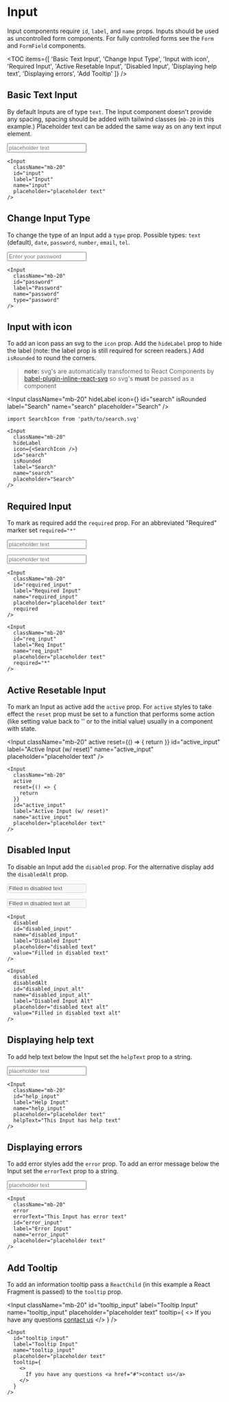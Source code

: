 
# Input

Input components require `id`, `label`, and `name` props. Inputs should be used as uncontrolled form components. For fully controlled forms see the `Form` and `FormField` components.

<TOC
  items={[
    'Basic Text Input',
    'Change Input Type',
    'Input with icon',
    'Required Input',
    'Active Resetable Input',
    'Disabled Input',
    'Displaying help text',
    'Displaying errors',
    'Add Tooltip'
  ]}
/>

## Basic Text Input

By default Inputs are of type `text`. The Input component doesn't provide any spacing, spacing should be added with tailwind classes (`mb-20` in this example.) Placeholder text can be added the same way as on any text input element.

<Input
  className="mb-20"
  id="input"
  label="Input"
  name="input"
  placeholder="placeholder text"
/>

```tsx
<Input
  className="mb-20"
  id="input"
  label="Input"
  name="input"
  placeholder="placeholder text"
/>
```

## Change Input Type

To change the type of an Input add a `type` prop. Possible types: `text` (default), `date`, `password`, `number`, `email`, `tel`.

<Input
  className="mb-20"
  id="password"
  label="Password"
  name="password"
  placeholder="Enter your password"
  type="password"
/>

```tsx
<Input
  className="mb-20"
  id="password"
  label="Password"
  name="password"
  type="password"
/>
```

## Input with icon

To add an icon pass an svg to the `icon` prop. Add the `hideLabel` prop to hide the label (note: the label prop is still required for screen readers.) Add `isRounded` to round the corners.

> **note:** svg's are automatically transformed to React Components by [babel-plugin-inline-react-svg](https://github.com/airbnb/babel-plugin-inline-react-svg) so svg's **must** be passed as a component

<Input
  className="mb-20"
  hideLabel
  icon={<SearchIcon />}
  id="search"
  isRounded
  label="Search"
  name="search"
  placeholder="Search"
/>

```tsx
import SearchIcon from 'path/to/search.svg'

<Input
  className="mb-20"
  hideLabel
  icon={<SearchIcon />}
  id="search"
  isRounded
  label="Search"
  name="search"
  placeholder="Search"
/>
```

## Required Input

To mark as required add the `required` prop. For an abbreviated "Required" marker set `required="*"`

<Input
  className="mb-20"
  id="required_input"
  label="Required Input"
  name="required_input"
  placeholder="placeholder text"
  required
/>

<Input
  className="mb-20"
  id="req_input"
  label="Req Input"
  name="req_input"
  placeholder="placeholder text"
  required="*"
/>

```tsx
<Input
  className="mb-20"
  id="required_input"
  label="Required Input"
  name="required_input"
  placeholder="placeholder text"
  required
/>

<Input
  className="mb-20"
  id="req_input"
  label="Req Input"
  name="req_input"
  placeholder="placeholder text"
  required="*"
/>
```

## Active Resetable Input

To mark an Input as active add the `active` prop. For `active` styles to take effect the `reset` prop must be set to a function that performs some action (like setting value back to '' or to the initial value) usually in a component with state.

<Input
  className="mb-20"
  active
  reset={() => {
    return
  }}
  id="active_input"
  label="Active Input (w/ reset)"
  name="active_input"
  placeholder="placeholder text"
/>

```tsx
<Input
  className="mb-20"
  active
  reset={() => {
    return
  }}
  id="active_input"
  label="Active Input (w/ reset)"
  name="active_input"
  placeholder="placeholder text"
/>
```

## Disabled Input

To disable an Input add the `disabled` prop. For the alternative display add the `disabledAlt` prop.

<Input
  className="mb-20"
  disabled
  id="disabled_input"
  name="disabled_input"
  label="Disabled Input"
  placeholder="disabled text"
  value="Filled in disabled text"
/>

<Input
  className="mb-20"
  disabled
  disabledAlt
  id="disabled_input_alt"
  name="disabled_input_alt"
  label="Disabled Input Alt"
  placeholder="disabled text alt"
  value="Filled in disabled text alt"
/>

```tsx
<Input
  disabled
  id="disabled_input"
  name="disabled_input"
  label="Disabled Input"
  placeholder="disabled text"
  value="Filled in disabled text"
/>

<Input
  disabled
  disabledAlt
  id="disabled_input_alt"
  name="disabled_input_alt"
  label="Disabled Input Alt"
  placeholder="disabled text alt"
  value="Filled in disabled text alt"
/>
```

## Displaying help text

To add help text below the Input set the `helpText` prop to a string.

<Input
  className="mb-20"
  id="help_input"
  label="Help Input"
  name="help_input"
  placeholder="placeholder text"
  helpText="This Input has help text"
/>

```tsx
<Input
  className="mb-20"
  id="help_input"
  label="Help Input"
  name="help_input"
  placeholder="placeholder text"
  helpText="This Input has help text"
/>
```

## Displaying errors

To add error styles add the `error` prop. To add an error message below the Input set the `errorText` prop to a string.

<Input
  className="mb-20"
  error
  errorText="This Input has error text"
  id="error_input"
  label="Error Input"
  name="error_input"
  placeholder="placeholder text"
/>

```tsx
<Input
  className="mb-20"
  error
  errorText="This Input has error text"
  id="error_input"
  label="Error Input"
  name="error_input"
  placeholder="placeholder text"
/>
```

## Add Tooltip

To add an information tooltip pass a `ReactChild` (in this example a React Fragment is passed) to the `tooltip` prop.

<Input
  className="mb-20"
  id="tooltip_input"
  label="Tooltip Input"
  name="tooltip_input"
  placeholder="placeholder text"
  tooltip={
    <>
      If you have any questions <a href="#">contact us</a>
    </>
  }
/>

```tsx
<Input
  id="tooltip_input"
  label="Tooltip Input"
  name="tooltip_input"
  placeholder="placeholder text"
  tooltip={
    <>
      If you have any questions <a href="#">contact us</a>
    </>
  }
/>
```
